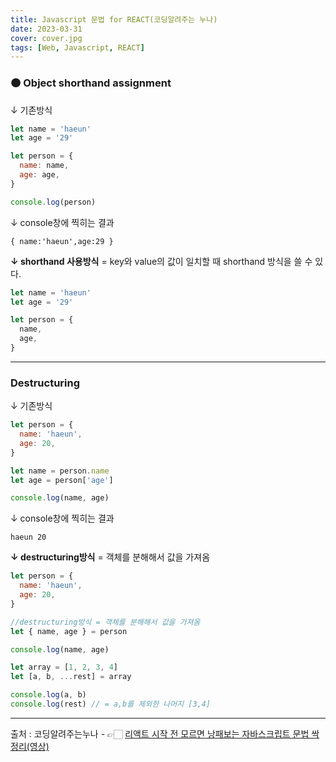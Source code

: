 ```yaml
---
title: Javascript 문법 for REACT(코딩알려주는 누나)
date: 2023-03-31
cover: cover.jpg
tags: [Web, Javascript, REACT]
---
```


### 🟠 Object shorthand assignment

↓ 기존방식

```javascript
let name = 'haeun'
let age = '29'

let person = {
  name: name,
  age: age,
}

console.log(person)
```

↓ console창에 찍히는 결과

```console
{ name:'haeun',age:29 }
```

**↓ shorthand 사용방식**
= key와 value의 값이 일치할 때 shorthand 방식을 쓸 수 있다.

```javascript
let name = 'haeun'
let age = '29'

let person = {
  name,
  age,
}
```

---

### Destructuring

↓ 기존방식

```javascript
let person = {
  name: 'haeun',
  age: 20,
}

let name = person.name
let age = person['age']

console.log(name, age)
```

↓ console창에 찍히는 결과

```console
haeun 20
```

**↓ destructuring방식** = 객체를 분해해서 값을 가져옴

```javascript
let person = {
  name: 'haeun',
  age: 20,
}

//destructuring방식 = 객체를 분해해서 값을 가져옴
let { name, age } = person

console.log(name, age)

let array = [1, 2, 3, 4]
let [a, b, ...rest] = array

console.log(a, b)
console.log(rest) // = a,b를 제외한 나머지 [3,4]
```

---

출처 : 코딩알려주는누나 - 👉🏻 [리액트 시작 전 모르면 낭패보는 자바스크립트 문법 싹 정리(영상)](https://youtu.be/NcI-WJSWdv8)
